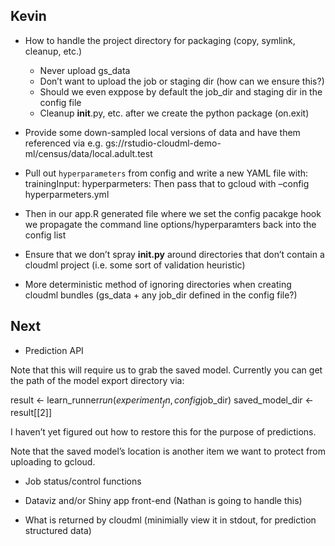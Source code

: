 

## Kevin

- How to handle the project directory for packaging (copy, symlink, cleanup, etc.)
    - Never upload gs_data
    - Don't want to upload the job or staging dir (how can we ensure this?)
    - Should we even exppose by default the job_dir and staging dir in the config file
    - Cleanup __init__.py, etc. after we create the python package (on.exit)
    
- Provide some down-sampled local versions of data and have them referenced via e.g.
  gs://rstudio-cloudml-demo-ml/census/data/local.adult.test
  
- Pull out `hyperparameters` from config and write a new YAML file with:
    trainingInput:
       hyperparmeters:
  Then pass that to gcloud with --config hyperparmeters.yml
  
- Then in our app.R generated file where we set the config pacakge hook we 
  propagate the command line options/hyperparamters back into the config list
  
- Ensure that we don't spray __init.py__ around directories that don't 
  contain a cloudml project (i.e. some sort of validation heuristic)

- More deterministic method of ignoring directories when creating cloudml
  bundles (gs_data + any job_dir defined in the config file?)

## Next

- Prediction API

Note that this will require us to grab the saved model. Currently you can get the path of the model export directory via:

result <- learn_runner$run(experiment_fn, config$job_dir)
saved_model_dir <- result[[2]]

I haven't yet figured out how to restore this for the purpose of predictions.

Note that the saved model's location is another item we want to protect from uploading to gcloud.


- Job status/control functions

- Dataviz and/or Shiny app front-end (Nathan is going to handle this)

- What is returned by cloudml (minimially view it in stdout, for prediction structured data)




       
       

